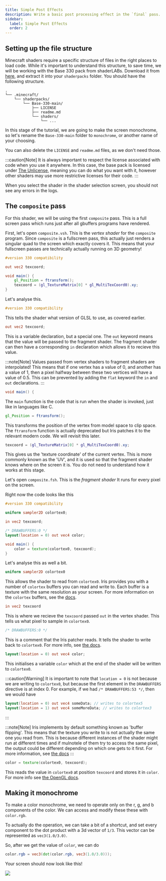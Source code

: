 ```yaml
---
title: Simple Post Effects
description: Write a basic post processing effect in the `final` pass.
sidebar:
  label: Simple Post Effects
  order: 2
---
```


## Setting up the file structure
Minecraft shaders require a specific structure of files in the right places to load code. While it's important to understand this structure, to save time, we will be working with the Base 330 pack from shaderLABs. Download it from [here](https://github.com/shaderLABS/Base-330), and extract it into your `shaderpacks` folder. You should have the following structure.

```
.
└── .minecraft/
    └── shaderpacks/
        └── Base-330-main/
            ├── LICENSE
            ├── readme.md
            └── shaders/
                └── ...
```

In this stage of the tutorial, we are going to make the screen monochrome, so let's rename the `Base-330-main` folder to `monochrome`, or another name of your choosing.

You can also delete the `LICENSE` and `readme.md` files, as we don't need those.

:::caution[Note]
It is always important to respect the license associated with code when you use it anywhere. In this case, the base pack is licensed under [The Unlicense](https://choosealicense.com/licenses/unlicense/), meaning you can do what you want with it, however other shaders may use more restrictive licenses for their code.
:::

When you select the shader in the shader selection screen, you should not see any errors in the logs.

## The `composite` pass
For this shader, we will be using the first `composite` pass. This is a full screen pass which runs just after all gbuffers programs have rendered.

First, let's open `composite.vsh`. This is the *vertex shader* for the `composite` program. Since `composite` is a fullscreen pass, this actually just renders a singular quad to the screen which exactly covers it. This means that your fullscreen passes are technically actually running on 3D geometry!

```glsl
#version 330 compatibility

out vec2 texcoord;

void main() {
	gl_Position = ftransform();
	texcoord = (gl_TextureMatrix[0] * gl_MultiTexCoord0).xy;
}
```

Let's analyse this.

```glsl
#version 330 compatibility
```

This tells the shader what version of GLSL to use, as covered earlier.

```glsl
out vec2 texcoord;
```

This is a variable declaration, but a special one. The `out` keyword means that the value will be passed to the fragment shader. The fragment shader can then have a corresponding `in` declaration which allows it to recieve this value. 

:::note[Note]
Values passed from vertex shaders to fragment shaders are interpolated! This means that if one vertex has a value of 0, and another has a value of 1, then a pixel halfway between these two vertices will have a value of 0.5. This can be prevented by adding the `flat` keyword the `in` and `out` declarations.
:::

```glsl
void main() {
```

The `main` function is the code that is run when the shader is invoked, just like in languages like C.

```glsl
gl_Position = ftransform();
```

This transforms the position of the vertex from model space to clip space. The `ftransform` function is actually deprecated but Iris patches it to the relevant modern code. We will revisit this later.

```glsl
texcoord = (gl_TextureMatrix[0] * gl_MultiTexCoord0).xy;
```

This gives us the 'texture coordinate' of the current vertex. This is more commonly known as the 'UV', and it is used so that the fragment shader knows where on the screen it is. You do not need to understand how it works at this stage.


Let's open `composite.fsh`. This is the *fragment shader*  It runs for every pixel on the screen.

Right now the code looks like this

```glsl
#version 330 compatibility

uniform sampler2D colortex0;

in vec2 texcoord;

/* DRAWBUFFERS:0 */
layout(location = 0) out vec4 color;

void main() {
	color = texture(colortex0, texcoord);
}
```

Let's analyse this as well a bit.


```glsl
uniform sampler2D colortex0
```

This allows the shader to read from `colortex0`. Iris provides you with a number of `colortex` buffers you can read and write to. Each buffer is a texture with the same resolution as your screen. For more information on the `colortex` buffers, see the [docs](/reference/buffers/colortex/).

```glsl
in vec2 texcoord
```

This is where we recieve the `texcoord` passed `out` in the vertex shader. This tells us what pixel to sample in `colortex0`.

```glsl
/* DRAWBUFFERS:0 */
```

This is a comment that the Iris patcher reads. It tells the shader to write back to `colortex0`. For more info, see [the docs](/reference/constants/drawbuffers/).

```glsl
layout(location = 0) out vec4 color;
```

This initialises a variable `color` which at the end of the shader will be written to `colortex0`.

:::caution[Warning]
It is important to note that `location = 0` is not because we are writing to `colortex0`, but because the first element in the `DRAWBUFFERS` directive is at index 0. For example, if we had `/* DRAWBUFFERS:53 */`, then we would have
```glsl
layout(location = 0) out vec4 someData; // writes to colortex5
layout(location = 1) out vec4 someMoreData; // writes to colortex3
```
:::


:::note[Note]
Iris implements by default something known as 'buffer flipping'. This means that the texture you write to is not actually the same one you read from. This is because different instances of the shader might run at different times and if mulnotele of them try to access the same pixel, the output could be different depending on which one gets to it first. For more information, see [the docs](/reference/shadersproperties/buffer_flip/)
:::

```glsl
color = texture(colortex0, texcoord);
```

This reads the value in `colortex0` at position `texcoord` and stores it in `color`. For more info see [the OpenGL docs](https://registry.khronos.org/OpenGL-Refpages/gl4/html/texture.xhtml).

## Making it monochrome
To make a color monochrome, we need to operate only on the r, g, and b components of the color. We can access and modify these these with `color.rgb`.

To actually do the operation, we can take a bit of a shortcut, and set every component to the dot product with a 3d vector of `1/3`. This vector can be represented as `vec3(1.0/3.0)`.

So, after we get the value of `color`, we can do
```glsl
color.rgb = vec3(dot(color.rgb, vec3(1.0/3.0)));
```

Your screen should now look like this!

![](/src/assets/first_shader_guide/1/monochrome.png)